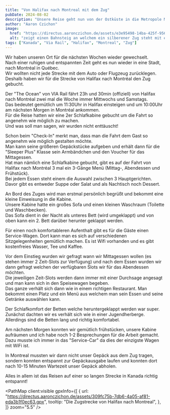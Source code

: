 ```yaml
---
title: "Von Halifax nach Montreal mit dem Zug"
pubDate: 2024-08-02
description: "Unsere Reise geht nun von der Ostküste in die Metropole Montreal. Wir fahren mit dem Zug."
author: "Aaron Czichon"
image:
  href: "https://directus.aaronczichon.de/assets/e3e95498-14ba-425f-956c-27b219f2e3e3.jpg?quality=70&width=1600"
  alt: "zeigt einen Bahnsteig an welchem ein silberener Zug steht mit einer Kanada Fahne und dem Schriftzug VIA Rail Canada."
tags: ["Kanada", "Via Rail", "Halifax", "Montreal", "Zug"]
---
```



Wir haben unseren Ort für die nächsten Wochen wieder gewechselt.  
Nach einer ruhigen und entspannten Zeit geht es nun wieder in eine Stadt, nach Montréal in Québec.  
Wir wollten nicht jede Strecke mit dem Auto oder Flugzeug zurücklegen. Deshalb haben wir für die Strecke von Halifax nach Montréal den Zug gebucht.

Der "The Ocean" von VIA Rail fährt 23h und 30min (offiziell) von Halifax nach Montréal zwei mal die Woche immer Mittwochs und Samstags.  
Das bedeutet gemütlich um 11:30Uhr in Halifax einsteigen und um 10:00Uhr am nächsten Morgen in Montréal ankommen.  
Für die Reise hatten wir eine 2er Schlafkabine gebucht um die Fahrt so angenehm wie möglich zu machen.  
Und was soll man sagen, wir wurden nicht enttäuscht!

Schon beim "Check-In" merkt man, dass man die Fahrt dem Gast so angenehm wie möglich gestalten möchte.  
Man kann seine größeren Gepäckstücke aufgeben und erhält dann für die "Sleeper Plus" Klasse sein Armbändchen und den Voucher für das Mittagessen.  
Hat man nämlich eine Schlafkabine gebucht, gibt es auf der Fahrt von Halifax nach Montréal 3 mal ein 3-Gänge Menü (Mittag-, Abendessen und Frühstück).  
Bei jedem Essen steht einem die Auswahl zwischen 3 Hauptgerichten. Davor gibt es entweder Suppe oder Salat und als Nachtisch noch Dessert.

An Bord des Zuges wird man erstmal persönlich begrüßt und bekommt eine kleine Einweisung in die Kabine.  
Unsere Kabine hatte ein großes Sofa und einen kleinen Waschraum (Toilette und Waschbecken).  
Das Sofa dient in der Nacht als unteres Bett (wird umgeklappt) und von oben kann ein 2. Bett darüber herunter geklappt werden.

Für einen noch komfortableren Aufenthalt gibt es für die Gäste einen Service-Wagen. Dort kann man es sich auf verschiedenen Sitzgelegenheiten gemütlich machen. Es ist Wifi vorhanden und es gibt kostenfreies Wasser, Tee und Kaffee.

<DirectusGallery folderName="31 Train to Montreal" />

Vor dem Einstieg wurden wir gefragt wann wir Mittagessen wollen (es stehen immer 2 Zeit-Slots zur Verfügung) und nach dem Essen wurden wir dann gefragt welchen der verfügbaren Slots wir für das Abendessen möchten.  
Die jeweiligen Zeit-Slots werden dann immer mit einer Durchsage angesagt und man kann sich in den Speisewagen begeben.  
Das ganze verhält sich dann wie in einem richtigen Restaurant. Man bekommt einen Platz und ein Menü aus welchem man sein Essen und seine Getränke auswählen kann.

Der Schlafkomfort der Betten welche heruntergeklappt werden war super. Zunächst dachten wir es verhält sich wie in einer Jugendherberge. Allerdings sind die Betten lang und richtig komfortabel.

Am nächsten Morgen konnten wir gemütlich frühstücken, unsere Kabine aufräumen und ich habe noch 1-2 Besprechungen für die Arbeit gemacht.  
Dazu musste ich immer in das "Service-Car" da dies der einzigste Wagen mit WiFi ist.

In Montreal mussten wir dann nicht unser Gepäck aus dem Zug tragen, sondern konnten entspannt zur Gepäckausgabe laufen und konnten dort nach 10-15 Minuten Wartezeit unser Gepäck abholen.

Alles in allem ist das Reisen auf einer so langen Strecke in Kanada richtig entspannt!

<PathMap
  client:visible
  gpxInfo={[
    {
      url: "https://directus.aaronczichon.de/assets/309fc75b-7db6-4a05-af81-eda3b1f0ec63.gpx",
      tooltip: "Die Zugstrecke von Halifax nach Montreal",
    },
  ]}
  zoom="5.5"
/>
